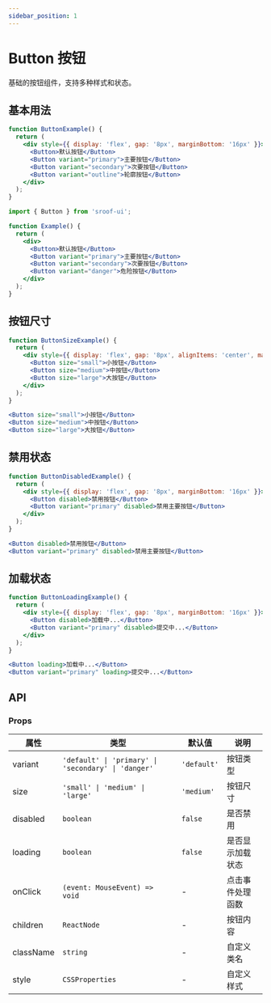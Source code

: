 ```yaml
---
sidebar_position: 1
---
```


# Button 按钮

基础的按钮组件，支持多种样式和状态。

## 基本用法

```jsx live
function ButtonExample() {
  return (
    <div style={{ display: 'flex', gap: '8px', marginBottom: '16px' }}>
      <Button>默认按钮</Button>
      <Button variant="primary">主要按钮</Button>
      <Button variant="secondary">次要按钮</Button>
      <Button variant="outline">轮廓按钮</Button>
    </div>
  );
}
```

```jsx
import { Button } from 'sroof-ui';

function Example() {
  return (
    <div>
      <Button>默认按钮</Button>
      <Button variant="primary">主要按钮</Button>
      <Button variant="secondary">次要按钮</Button>
      <Button variant="danger">危险按钮</Button>
    </div>
  );
}
```

## 按钮尺寸

```jsx live
function ButtonSizeExample() {
  return (
    <div style={{ display: 'flex', gap: '8px', alignItems: 'center', marginBottom: '16px' }}>
      <Button size="small">小按钮</Button>
      <Button size="medium">中按钮</Button>
      <Button size="large">大按钮</Button>
    </div>
  );
}
```

```jsx
<Button size="small">小按钮</Button>
<Button size="medium">中按钮</Button>
<Button size="large">大按钮</Button>
```

## 禁用状态

```jsx live
function ButtonDisabledExample() {
  return (
    <div style={{ display: 'flex', gap: '8px', marginBottom: '16px' }}>
      <Button disabled>禁用按钮</Button>
      <Button variant="primary" disabled>禁用主要按钮</Button>
    </div>
  );
}
```

```jsx
<Button disabled>禁用按钮</Button>
<Button variant="primary" disabled>禁用主要按钮</Button>
```

## 加载状态

```jsx live
function ButtonLoadingExample() {
  return (
    <div style={{ display: 'flex', gap: '8px', marginBottom: '16px' }}>
      <Button disabled>加载中...</Button>
      <Button variant="primary" disabled>提交中...</Button>
    </div>
  );
}
```

```jsx
<Button loading>加载中...</Button>
<Button variant="primary" loading>提交中...</Button>
```

## API

### Props

| 属性 | 类型 | 默认值 | 说明 |
| --- | --- | --- | --- |
| variant | `'default' \| 'primary' \| 'secondary' \| 'danger'` | `'default'` | 按钮类型 |
| size | `'small' \| 'medium' \| 'large'` | `'medium'` | 按钮尺寸 |
| disabled | `boolean` | `false` | 是否禁用 |
| loading | `boolean` | `false` | 是否显示加载状态 |
| onClick | `(event: MouseEvent) => void` | - | 点击事件处理函数 |
| children | `ReactNode` | - | 按钮内容 |
| className | `string` | - | 自定义类名 |
| style | `CSSProperties` | - | 自定义样式 |